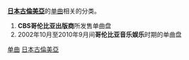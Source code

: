 '''[[日本古倫美亞|日本古倫美亞]]'''的[[单曲|单曲]]相关的分类。

#'''CBS哥伦比亚出版商'''所发售单曲盘
#2002年10月至2010年9月间'''哥伦比亚音乐娱乐'''时期的单曲盘


{{默认排序:にほんころむひあのしんくる}}
[[Category:日本古倫美亞|单曲]]
[[Category:各唱片公司單曲|日本古倫美亞]]